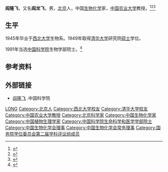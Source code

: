 '''阎隆飞'''{{BD|1921年|11月23日|2001年|1月16日||}}，又名'''阎龙飞'''，男，[[北京|北京]]人，中国[[生物化学|生物化学]]家，[[中国农业大学|中国农业大学]]教授。<ref>{{Cite book|title=二十世纪中国名人辞典|author=蔡开松, 于信凤主编; 曾卓明, 周溯源, 赵书刚副主编|publisher=辽宁人民出版社|year=1991|isbn=|location=沈阳|pages=}}</ref><ref>{{Cite book|title=中华当代文化名人大辞典|author=张品兴, 殷登祥, 陈有进等主编|publisher=中国广播电视出版社|year=1992|isbn=9787504315137|location=北京|pages=}}</ref><ref>{{Cite book|title=中国近现代人物别名词典|author=徐为民编|publisher=沈阳出版社|year=1993|isbn=|location=沈阳|pages=}}</ref>

== 生平 ==
1945年毕业于[[西北大学|西北大学]]生物系。1949年取得[[清华大学|清华大学]]研究院[[硕士|硕士]]学位。

1991年当选[[中国科学院|中国科学院]]生物学部院士。<ref>{{cite web |url=http://www.cnki.com.cn/Article/CJFDTotal-SWHZ200102034.htm |language= |title=著名生物化学家阎隆飞院士逝世 |publisher=中国生物化学与分子生物学报|date=2001年02期 |accessdate= |archive-date=2017-03-05 |archive-url=https://web.archive.org/web/20170305070255/http://www.cnki.com.cn/Article/CJFDTotal-SWHZ200102034.htm |dead-url=no }}</ref>

== 参考资料 ==
{{reflist}}

== 外部链接 ==
* [http://casad.cas.cn/aca/316/ygysmd-200906-t20090624_1809589.html 阎隆飞] {{Wayback|url=http://casad.cas.cn/aca/316/ygysmd-200906-t20090624_1809589.html |date=20170305002211 }}.中国科学院

{{中国科学院生命科学和医学学部院士}}
{{国务院学位委员会第二届学科评议组/农学}}
{{Navboxes
| title  = 阎龙飞在[[中国生物化学与分子生物学会|中国生物化学与分子生物学会]]的职务
| list1  =
{{中国生物化学会第三届理事会}}
{{中国生物化学会第四届理事会}}
}}

{{Authority control}}
{{DEFAULTSORT:Yan阎}}
[[Category:閻姓|LONG]]
[[Category:北京人|Category:北京人]]
[[Category:西北大学校友|Category:西北大学校友]]
[[Category:清华大学校友|Category:清华大学校友]]
[[Category:中国农业大学教授|Category:中国农业大学教授]]
[[Category:北京科学家|Category:北京科学家]]
[[Category:中国生物化学家|Category:中国生物化学家]]
[[Category:中国植物生理学家|Category:中国植物生理学家]]
[[Category:中国科学院生命科学和医学学部院士|Category:中国科学院生命科学和医学学部院士]]
[[Category:中国生物化学会理事|Category:中国生物化学会理事]]
[[Category:中国生物化学会常务理事|Category:中国生物化学会常务理事]]
[[Category:国务院学位委员会第二届学科评议组成员|Category:国务院学位委员会第二届学科评议组成员]]